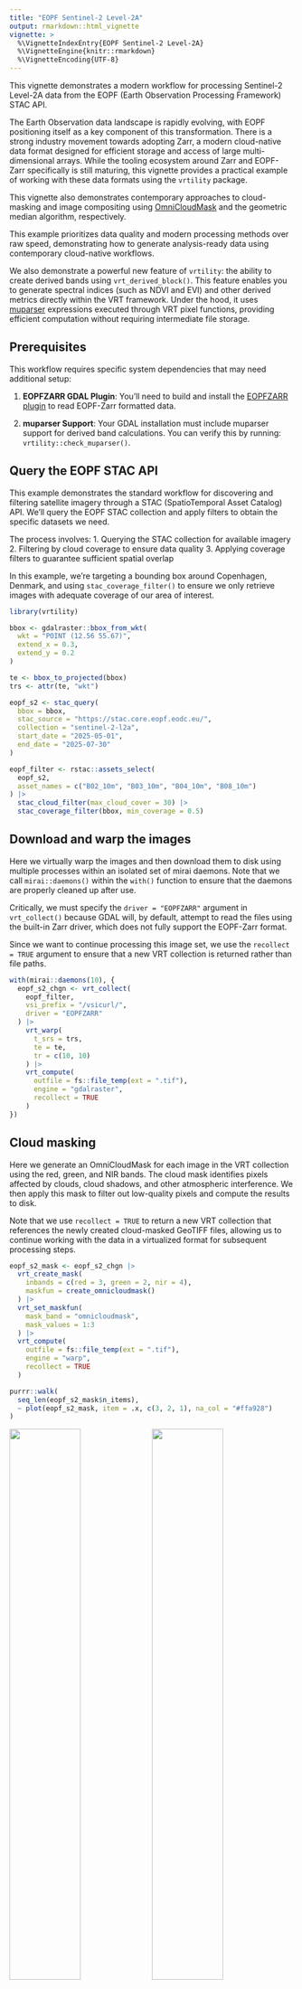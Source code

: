 ```yaml
---
title: "EOPF Sentinel-2 Level-2A"
output: rmarkdown::html_vignette
vignette: >
  %\VignetteIndexEntry{EOPF Sentinel-2 Level-2A}
  %\VignetteEngine{knitr::rmarkdown}
  %\VignetteEncoding{UTF-8}
---
```





This vignette demonstrates a modern workflow for processing Sentinel-2 
Level-2A data from the EOPF (Earth Observation Processing Framework) STAC API.

The Earth Observation data landscape is rapidly evolving, with EOPF positioning 
itself as a key component of this transformation. There is a strong industry 
movement towards adopting Zarr, a modern cloud-native data format designed for 
efficient storage and access of large multi-dimensional arrays. While the 
tooling ecosystem around Zarr and EOPF-Zarr specifically is still maturing, 
this vignette provides a practical example of working with these data formats 
using the `vrtility` package.

This vignette also demonstrates contemporary approaches to cloud-masking
and image compositing using [OmniCloudMask](https://github.com/DPIRD-DMA/OmniCloudMask) 
and the geometric median algorithm, respectively.


This example prioritizes data quality and modern processing methods over raw 
speed, demonstrating how to generate analysis-ready data using contemporary 
cloud-native workflows.

We also demonstrate a powerful new feature of `vrtility`: the ability to create 
derived bands using `vrt_derived_block()`. This feature enables you to generate 
spectral indices (such as NDVI and EVI) and other derived metrics directly within 
the VRT framework. Under the hood, it uses [muparser](https://github.com/beltoforion/muparser) 
expressions executed through VRT pixel functions, providing efficient computation 
without requiring intermediate file storage.

## Prerequisites

This workflow requires specific system dependencies that may need additional setup:

1. **EOPFZARR GDAL Plugin**: You'll need to build and install the 
[EOPFZARR plugin](https://github.com/EOPF-Sample-Service/GDAL-ZARR-EOPF) to read 
EOPF-Zarr formatted data.

2. **muparser Support**: Your GDAL installation must include muparser support 
for derived band calculations. You can verify this by running: `vrtility::check_muparser()`.

## Query the EOPF STAC API

This example demonstrates the standard workflow for discovering and filtering 
satellite imagery through a STAC (SpatioTemporal Asset Catalog) API. We'll 
query the EOPF STAC collection and apply filters to obtain the specific 
datasets we need.

The process involves:
1. Querying the STAC collection for available imagery
2. Filtering by cloud coverage to ensure data quality
3. Applying coverage filters to guarantee sufficient spatial overlap

In this example, we're targeting a bounding box around Copenhagen, Denmark, 
and using `stac_coverage_filter()` to ensure we only retrieve images with 
adequate coverage of our area of interest.


``` r
library(vrtility)

bbox <- gdalraster::bbox_from_wkt(
  wkt = "POINT (12.56 55.67)",
  extend_x = 0.3,
  extend_y = 0.2
)

te <- bbox_to_projected(bbox)
trs <- attr(te, "wkt")

eopf_s2 <- stac_query(
  bbox = bbox,
  stac_source = "https://stac.core.eopf.eodc.eu/",
  collection = "sentinel-2-l2a",
  start_date = "2025-05-01",
  end_date = "2025-07-30"
)

eopf_filter <- rstac::assets_select(
  eopf_s2,
  asset_names = c("B02_10m", "B03_10m", "B04_10m", "B08_10m")
) |>
  stac_cloud_filter(max_cloud_cover = 30) |>
  stac_coverage_filter(bbox, min_coverage = 0.5)
```

## Download and warp the images

Here we virtually warp the images and then download them to disk using multiple
processes within an isolated set of mirai daemons. Note that we call `mirai::daemons()`
within the `with()` function to ensure that the daemons are properly cleaned up
after use.

Critically, we must specify the `driver = "EOPFZARR"` argument in 
`vrt_collect()` because GDAL will, by default, attempt to read the files using
the built-in Zarr driver, which does not fully support the EOPF-Zarr format.

Since we want to continue processing this image set, we use the `recollect = TRUE` 
argument to ensure that a new VRT collection is returned rather than file paths.


``` r
with(mirai::daemons(10), {
  eopf_s2_chgn <- vrt_collect(
    eopf_filter,
    vsi_prefix = "/vsicurl/",
    driver = "EOPFZARR"
  ) |>
    vrt_warp(
      t_srs = trs,
      te = te,
      tr = c(10, 10)
    ) |>
    vrt_compute(
      outfile = fs::file_temp(ext = ".tif"),
      engine = "gdalraster",
      recollect = TRUE
    )
})
```

## Cloud masking 

Here we generate an OmniCloudMask for each image in the VRT collection using the 
red, green, and NIR bands. The cloud mask identifies pixels affected by clouds, 
cloud shadows, and other atmospheric interference. We then apply this mask to 
filter out low-quality pixels and compute the results to disk.

Note that we use `recollect = TRUE` to return a new VRT collection that 
references the newly created cloud-masked GeoTIFF files, allowing us to continue 
working with the data in a virtualized format for subsequent processing steps.



``` r
eopf_s2_mask <- eopf_s2_chgn |>
  vrt_create_mask(
    inbands = c(red = 3, green = 2, nir = 4),
    maskfun = create_omnicloudmask()
  ) |>
  vrt_set_maskfun(
    mask_band = "omnicloudmask",
    mask_values = 1:3
  ) |>
  vrt_compute(
    outfile = fs::file_temp(ext = ".tif"),
    engine = "warp",
    recollect = TRUE
  )

purrr::walk(
  seq_len(eopf_s2_mask$n_items),
  ~ plot(eopf_s2_mask, item = .x, c(3, 2, 1), na_col = "#ffa928")
)
```

<img src="figure/cloud-masking-1.png" width="50%" /><img src="figure/cloud-masking-2.png" width="50%" /><img src="figure/cloud-masking-3.png" width="50%" /><img src="figure/cloud-masking-4.png" width="50%" /><img src="figure/cloud-masking-5.png" width="50%" /><img src="figure/cloud-masking-6.png" width="50%" />

## Geometric median composite

Here we generate a geometric median composite from the cloud-masked images using 
`multiband_reduce()` with the `geomedian()` function. The geometric median is a 
robust statistical method that effectively reduces noise and preserves spectral 
characteristics while minimizing the influence of outliers and residual cloud 
contamination.

We use `mirai::daemons()` to parallelize the computation across multiple cores, 
significantly improving processing speed for this computationally intensive operation.




``` r
with(mirai::daemons(10), {
  eopf_s2_median <- multiband_reduce(
    eopf_s2_mask,
    reduce_fun = geomedian(),
    outfile = fs::file_temp(ext = ".tif"),
    recollect = TRUE
  )
})

plot(
  eopf_s2_median,
  c(3, 2, 1),
  na_col = "#ffa928",
  pal = grDevices::hcl.colors(10, "YlGnBu")
)
```

![](figure/geomedian-1.png)


## Derived bands

Spectral indices are essential tools in remote sensing for extracting meaningful 
information from multi-band imagery. Common indices like NDVI (Normalized 
Difference Vegetation Index), EVI (Enhanced Vegetation Index), and others help 
identify vegetation health, water content, and other surface characteristics.

The `vrtility` package provides `vrt_derived_block()` for efficient creation of 
these derived bands. This function uses R's intuitive formula syntax to define 
band calculations, which are then automatically translated to muparser 
expressions and executed using VRT pixel functions. This approach provides 
memory-efficient computation without requiring intermediate file storage.

In this example, we'll calculate several useful indices and visualize the results:


``` r
exptest <- vrt_derived_block(
  eopf_s2_median,
  ndvi ~ (B08_10m - B04_10m) / (B08_10m + B04_10m),
  ndti ~ (B04_10m - B03_10m) / (B04_10m + B03_10m),
  evi ~ 2.5 * (B08_10m - B04_10m) / (B08_10m + 6 * B04_10m - 7.5 * B02_10m + 1),
  vgnirbi ~ (B03_10m - B08_10m) / (B03_10m + B08_10m)
)

print(exptest, pixfun = TRUE)
#> → <VRT Block>
#> VRT XML: [hidden]
#>   run print(x, xml = TRUE) to view
#> Pixel Function:
#> ndvi ~ ((B08_10m * 0.0001) - (B04_10m * 0.0001))/((B08_10m * 0.0001) + (B04_10m * 0.0001))                                        
#> ndti ~ ((B04_10m * 0.0001) - (B03_10m * 0.0001))/((B04_10m * 0.0001) + (B03_10m * 0.0001))                                        
#> evi ~ 2.5 * ((B08_10m * 0.0001) - (B04_10m * 0.0001))/((B08_10m * 0.0001) + 6 * (B04_10m * 0.0001) - 7.5 * (B02_10m * 0.0001) + 1)
#> vgnirbi ~ ((B03_10m * 0.0001) - (B08_10m * 0.0001))/((B03_10m * 0.0001) + (B08_10m * 0.0001))
#> 
#> 
#>  VRT SRS: 
#> PROJCS["unknown",GEOGCS["unknown",DATUM["Unknown based on WGS 84 ellipsoid",SPHEROID["WGS 84",6378137,298.257223563,AUTHORITY["EPSG","7030"]]],PRIMEM["Greenwich",0],UNIT["degree",0.0174532925199433,AUTHORITY["EPSG","9122"]]],PROJECTION["Lambert_Azimuthal_Equal_Area"],PARAMETER["latitude_of_center",55.67],PARAMETER["longitude_of_center",12.56],PARAMETER["false_easting",0],PARAMETER["false_northing",0],UNIT["metre",1],AXIS["Easting",EAST],AXIS["Northing",NORTH]]
#> Bounding Box: -18980 -22270 18980 22310
#> Pixel res: 10, 10
#> Assets: ndvi, ndti, evi, vgnirbi
#> No Data Value(s): 0, 0, 0, 0
#> Date Time: 2025-06-21 22:21:41 UTC

x <- vrt_compute(
  exptest,
  outfile = fs::file_temp(ext = ".tif")
)


purrr::walk(
  1:4,
  ~ plot_raster_src(
    x,
    band = .x,
    minmax_def = if (.x == 3) c(-1, 1) else NULL,
    pal = grDevices::hcl.colors(10, "Inferno"),
    legend = FALSE,
    axes = FALSE
  )
)
```

<img src="figure/derived-bands-1.png" width="50%" /><img src="figure/derived-bands-2.png" width="50%" /><img src="figure/derived-bands-3.png" width="50%" /><img src="figure/derived-bands-4.png" width="50%" />

